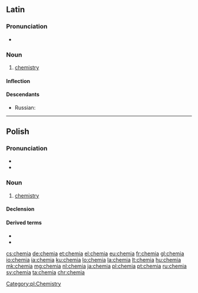 {{also|chémia}}
==Latin==
{{wikipedia|lang=la}}

===Pronunciation===
* {{la-IPA|chēmia}}

===Noun===
{{la-noun|new=1|chēmia|chēmiae|f|first}}

# {{lb|la|chemistry}} [[chemistry]]

====Inflection====
{{la-decl-1st|chēmi}}

====Descendants====
* Russian: {{l|ru|хи́мия|g=f}}

----

==Polish==

===Pronunciation===
* {{audio|Pl-chemia.ogg|audio|lang=pl}}
* {{IPA|/ˈxɛmja/|lang=pl}}

===Noun===
{{pl-noun|f}}

# [[chemistry]]

====Declension====
{{pl-decl-noun-f|tantum=s}}

====Derived terms====
* {{l|pl|chemiczny}}
* {{l|pl|chemik}}

[[Category:pl:Chemistry]]

[[cs:chemia]]
[[de:chemia]]
[[et:chemia]]
[[el:chemia]]
[[eu:chemia]]
[[fr:chemia]]
[[gl:chemia]]
[[io:chemia]]
[[ia:chemia]]
[[ku:chemia]]
[[lo:chemia]]
[[la:chemia]]
[[lt:chemia]]
[[hu:chemia]]
[[mk:chemia]]
[[mg:chemia]]
[[nl:chemia]]
[[ja:chemia]]
[[pl:chemia]]
[[pt:chemia]]
[[ru:chemia]]
[[sv:chemia]]
[[ta:chemia]]
[[chr:chemia]]